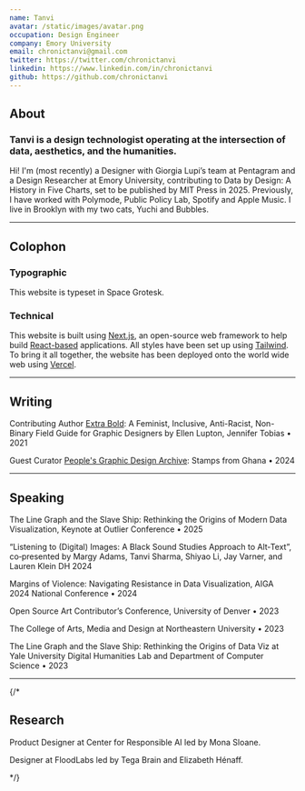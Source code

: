```yaml
---
name: Tanvi
avatar: /static/images/avatar.png
occupation: Design Engineer
company: Emory University
email: chronictanvi@gmail.com
twitter: https://twitter.com/chronictanvi
linkedin: https://www.linkedin.com/in/chronictanvi
github: https://github.com/chronictanvi
---
```


## About
### Tanvi is a design technologist operating at the intersection of data, aesthetics, and the humanities. 

Hi! I'm (most recently) a Designer with Giorgia Lupi’s team at Pentagram and a Design Researcher at Emory University, contributing to Data by Design: A History in Five Charts, set to be published by MIT Press in 2025. Previously, I have worked with Polymode, Public Policy Lab, Spotify and Apple Music. I live in Brooklyn with my two cats, Yuchi and Bubbles.

---

 ## Colophon
### Typographic
This website is typeset in Space Grotesk. 

### Technical
This website is built using [Next.js](https://nextjs.org/), an open-source web framework to help build [React-based](https://react.dev/) applications. All styles have been set up using [Tailwind](https://tailwindcss.com/). To bring it all together, the website has been deployed onto the world wide web using [Vercel](https://vercel.com/). 

---

## Writing

Contributing Author
[Extra Bold](https://papress.com/pages/extra-bold): A Feminist, Inclusive, Anti-Racist, Non-Binary Field Guide for Graphic Designers by Ellen Lupton, Jennifer Tobias • 2021


Guest Curator
[People's Graphic Design Archive](https://peoplesgdarchive.org/blog/guest-curator-tanvi-sharma): Stamps from Ghana • 2024



---
## Speaking 

The Line Graph and the Slave Ship: Rethinking the Origins of Modern Data Visualization, Keynote at Outlier Conference • 2025

“Listening to (Digital) Images: A Black Sound Studies Approach to Alt‑Text”, co‑presented by Margy Adams, Tanvi Sharma, Shiyao Li, Jay Varner, and Lauren Klein DH 2024 

Margins of Violence: Navigating Resistance in Data Visualization, AIGA 2024 National Conference • 2024

Open Source Art Contributor’s Conference, University of Denver • 2023

The College of Arts, Media and Design at Northeastern University • 2023

The Line Graph and the Slave Ship: Rethinking the Origins of Data Viz at Yale University Digital Humanities Lab and Department of Computer Science • 2023

---

{/* 
## Research

Product Designer at Center for Responsible AI led by Mona Sloane.

Designer at FloodLabs led by Tega Brain and Elizabeth Hénaff.


 */}
